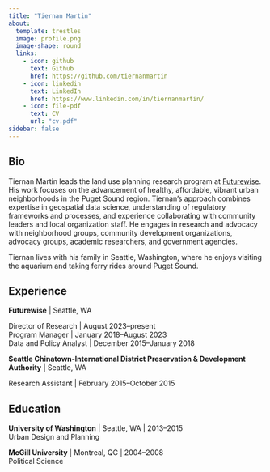 ```yaml
---
title: "Tiernan Martin"
about:
  template: trestles
  image: profile.png
  image-shape: round
  links: 
    - icon: github
      text: Github
      href: https://github.com/tiernanmartin
    - icon: linkedin
      text: LinkedIn
      href: https://www.linkedin.com/in/tiernanmartin/
    - icon: file-pdf
      text: CV
      url: "cv.pdf"
sidebar: false
---
```


::: column-page
## Bio

Tiernan Martin leads the land use planning research program at [Futurewise](https://futurewise.org). His work focuses on the advancement of healthy, affordable, vibrant urban neighborhoods in the Puget Sound region. Tiernan's approach combines expertise in geospatial data science, understanding of regulatory frameworks and processes, and experience collaborating with community leaders and local organization staff. He engages in research and advocacy with neighborhood groups, community development organizations, advocacy groups, academic researchers, and government agencies.

Tiernan lives with his family in Seattle, Washington, where he enjoys visiting the aquarium and taking ferry rides around Puget Sound.

## Experience

**Futurewise** \| Seattle, WA

::: indented-text
Director of Research \| August 2023–present<br> Program Manager \| January 2018–August 2023<br> Data and Policy Analyst \| December 2015–January 2018
:::

**Seattle Chinatown-International District Preservation & Development Authority** \| Seattle, WA

::: indented-text
Research Assistant \| February 2015–October 2015
:::

## Education

**University of Washington** \| Seattle, WA \| 2013–2015<br>Urban Design and Planning

**McGill University** \| Montreal, QC \| 2004–2008<br>Political Science
:::
